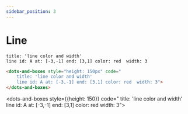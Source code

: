 ```yaml
---
sidebar_position: 3
--- 
```


# Line

```dabl tab showLineNumbers
title: 'line color and width'
line id: A at: [-3,-1] end: [3,1] color: red  width: 3
```
```html tab showLineNumbers
<dots-and-boxes style="height: 150px" code="
    title: 'line color and width'
    line id: A at: [-3,-1] end: [3,1] color: red  width: 3">
</dots-and-boxes>
```
<dots-and-boxes style={{height: 150}} code="
    title: 'line color and width'
    line id: A at: [-3,-1] end: [3,1] color: red  width: 3">
</dots-and-boxes>